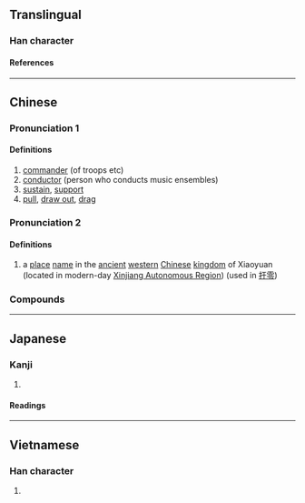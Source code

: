 {{character info}}
==Translingual==

===Han character===
{{Han char|rn=64|rad=手|as=03|sn=6|four=51040|canj=QMD|ids=⿰扌于}}

====References====
{{Han ref|kx=0417.240|dkj=11799|dj=0764.160|hdz=31829.010|uh=625C}}

----

==Chinese==
{{zh-forms}}

===Pronunciation 1===
{{zh-pron
|m=yū
|c=jyu1
|mc=y
|oc=y
|ma=
|cat=n,v
}}

====Definitions====
{{zh-hanzi}}

# [[commander]] (of troops etc)
# [[conductor]] (person who conducts music ensembles)
# [[sustain]], [[support]]
# [[pull]], [[draw out]], [[drag]]

===Pronunciation 2===
{{zh-pron
|m=wū
|c=
|ma=
|cat=pn
}}

====Definitions====
{{zh-hanzi}}

# a [[place]] [[name]] in the [[ancient]] [[western]] [[Chinese]] [[kingdom]] of Xiaoyuan (located in modern-day [[Xinjiang|Xinjiang Autonomous Region]]) (used in [[扜零]])

===Compounds===
{{zh-der|扜彌:Yūmí}}

----

==Japanese==

===Kanji===
{{ja-kanji|grade=|rs=手03}}

# {{rfdef|ja|sort=手03}}

====Readings====
{{ja-readings
|on=う, く
|kun=さしまねく
}}

----

==Vietnamese==

===Han character===
{{vi-readings|rs=手03|reading=vo}}

# {{rfdef|vi|sort=手03}}